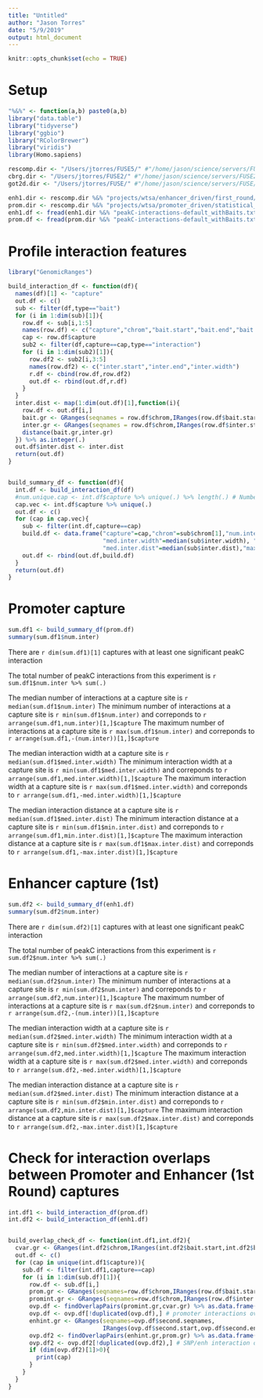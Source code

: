 ```yaml
---
title: "Untitled"
author: "Jason Torres"
date: "5/9/2019"
output: html_document
---
```


```r
knitr::opts_chunk$set(echo = TRUE)
```

# Setup 

```r

"%&%" <- function(a,b) paste0(a,b)
library("data.table")
library("tidyverse")
library("ggbio")
library("RColorBrewer")
library("viridis")
library(Homo.sapiens)

rescomp.dir <- "/Users/jtorres/FUSE5/" #"/home/jason/science/servers/FUSE5/"
cbrg.dir <- "/Users/jtorres/FUSE2/" #"/home/jason/science/servers/FUSE2/"
got2d.dir <- "/Users/jtorres/FUSE/" #"/home/jason/science/servers/FUSE/" 

enh1.dir <- rescomp.dir %&% "projects/wtsa/enhancer_driven/first_round/statistical_anlayses/output_files/"
prom.dir <- rescomp.dir %&% "projects/wtsa/promoter_driven/statistical_analysis/output_files/"
enh1.df <- fread(enh1.dir %&% "peakC-interactions-default_withBaits.txt")
prom.df <- fread(prom.dir %&% "peakC-interactions-default_withBaits.txt")

```


# Profile interaction features 

```r

library("GenomicRanges")

build_interaction_df <- function(df){
  names(df)[1] <- "capture"
  out.df <- c()
  sub <- filter(df,type=="bait")
  for (i in 1:dim(sub)[1]){
    row.df <- sub[i,1:5]
    names(row.df) <- c("capture","chrom","bait.start","bait.end","bait.width")
    cap <- row.df$capture
    sub2 <- filter(df,capture==cap,type=="interaction")
    for (i in 1:dim(sub2)[1]){
      row.df2 <- sub2[i,3:5]
      names(row.df2) <- c("inter.start","inter.end","inter.width")
      r.df <- cbind(row.df,row.df2)
      out.df <- rbind(out.df,r.df)
    }
  }
  inter.dist <- map(1:dim(out.df)[1],function(i){
    row.df <- out.df[i,]
    bait.gr <- GRanges(seqnames = row.df$chrom,IRanges(row.df$bait.start,row.df$bait.end))
    inter.gr <- GRanges(seqnames = row.df$chrom,IRanges(row.df$inter.start,row.df$inter.end))
    distance(bait.gr,inter.gr)
  }) %>% as.integer(.)
  out.df$inter.dist <- inter.dist
  return(out.df)
}


build_summary_df <- function(df){
  int.df <- build_interaction_df(df)
  #num.unique.cap <- int.df$capture %>% unique(.) %>% length(.) # Number of captures w/ significant peakC interactions 
  cap.vec <- int.df$capture %>% unique(.)
  out.df <- c()
  for (cap in cap.vec){
    sub <- filter(int.df,capture==cap)
    build.df <- data.frame("capture"=cap,"chrom"=sub$chrom[1],"num.inter"=dim(sub)[1],
                           "med.inter.width"=median(sub$inter.width), "min.inter.dist"=min(sub$inter.dist),
                           "med.inter.dist"=median(sub$inter.dist),"max.inter.dist"=max(sub$inter.dist),stringsAsFactors = F)
    out.df <- rbind(out.df,build.df)
  }
  return(out.df)
}


```



# Promoter capture 

```r

sum.df1 <- build_summary_df(prom.df) 
summary(sum.df1$num.inter)

```

There are `r dim(sum.df1)[1]` captures with at least one significant peakC interaction 

The total number of peakC interactions from this experiment is  `r sum.df1$num.inter %>% sum(.)`

The median number of interactions at a capture site is `r median(sum.df1$num.inter)` 
The minimum number of interactions at a capture site is `r min(sum.df1$num.inter)` and correponds to `r arrange(sum.df1,num.inter)[1,]$capture` 
The maximum number of interactions at a capture site is `r max(sum.df1$num.inter)` and correponds to `r arrange(sum.df1,-(num.inter))[1,]$capture` 

The median interaction width at a capture site is `r median(sum.df1$med.inter.width)` 
The minimum interaction width at a capture site is `r min(sum.df1$med.inter.width)` and correponds to `r arrange(sum.df1,med.inter.width)[1,]$capture`
The maximum interaction width at a capture site is `r max(sum.df1$med.inter.width)` and correponds to `r arrange(sum.df1,-med.inter.width)[1,]$capture`

The median interaction distance at a capture site is `r median(sum.df1$med.inter.dist)` 
The minimum interaction distance at a capture site is `r min(sum.df1$min.inter.dist)` and correponds to `r arrange(sum.df1,min.inter.dist)[1,]$capture`
The maximum interaction distance at a capture site is `r max(sum.df1$max.inter.dist)` and correponds to `r arrange(sum.df1,-max.inter.dist)[1,]$capture`




# Enhancer capture (1st)

```r

sum.df2 <- build_summary_df(enh1.df) 
summary(sum.df2$num.inter)

```

There are `r dim(sum.df2)[1]` captures with at least one significant peakC interaction 

The total number of peakC interactions from this experiment is  `r sum.df2$num.inter %>% sum(.)`

The median number of interactions at a capture site is `r median(sum.df2$num.inter)` 
The minimum number of interactions at a capture site is `r min(sum.df2$num.inter)` and correponds to `r arrange(sum.df2,num.inter)[1,]$capture` 
The maximum number of interactions at a capture site is `r max(sum.df2$num.inter)` and correponds to `r arrange(sum.df2,-(num.inter))[1,]$capture` 

The median interaction width at a capture site is `r median(sum.df2$med.inter.width)` 
The minimum interaction width at a capture site is `r min(sum.df2$med.inter.width)` and correponds to `r arrange(sum.df2,med.inter.width)[1,]$capture`
The maximum interaction width at a capture site is `r max(sum.df2$med.inter.width)` and correponds to `r arrange(sum.df2,-med.inter.width)[1,]$capture`

The median interaction distance at a capture site is `r median(sum.df2$med.inter.dist)` 
The minimum interaction distance at a capture site is `r min(sum.df2$min.inter.dist)` and correponds to `r arrange(sum.df2,min.inter.dist)[1,]$capture`
The maximum interaction distance at a capture site is `r max(sum.df2$max.inter.dist)` and correponds to `r arrange(sum.df2,-max.inter.dist)[1,]$capture`


# Check for interaction overlaps between Promoter and Enhancer (1st Round) captures


```r

int.df1 <- build_interaction_df(prom.df)
int.df2 <- build_interaction_df(enh1.df)


build_overlap_check_df <- function(int.df1,int.df2){
  cvar.gr <- GRanges(int.df2$chrom,IRanges(int.df2$bait.start,int.df2$bait.end))
  out.df <- c()
  for (cap in unique(int.df1$capture)){
    sub.df <- filter(int.df1,capture==cap)
    for (i in 1:dim(sub.df)[1]){
      row.df <- sub.df[i,]
      prom.gr <- GRanges(seqnames=row.df$chrom,IRanges(row.df$bait.start,row.df$bait.end))
      promint.gr <- GRanges(seqnames=row.df$chrom,IRanges(row.df$inter.start,row.df$inter.end))
      ovp.df <- findOverlapPairs(promint.gr,cvar.gr) %>% as.data.frame(.)
      ovp.df <- ovp.df[!duplicated(ovp.df),] # promoter interactions overlapping SNP/enh bait 
      enhint.gr <- GRanges(seqnames=ovp.df$second.seqnames,
                           IRanges(ovp.df$second.start,ovp.df$second.end))
      ovp.df2 <- findOverlapPairs(enhint.gr,prom.gr) %>% as.data.frame(.)
      ovp.df2 <- ovp.df2[!duplicated(ovp.df2),] # SNP/enh interaction overlapping with promoter  
      if (dim(ovp.df2)[1]>0){
        print(cap)
      }
    }
  }
}


```



